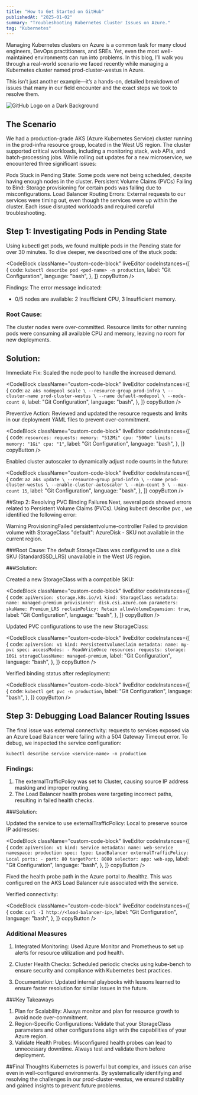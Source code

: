 ---
title: "How to Get Started on GitHub"
publishedAt: "2025-01-02"
summary: "Troubleshooting Kubernetes Cluster Issues on Azure."
tag: "Kubernetes"
---

Managing Kubernetes clusters on Azure is a common task for many cloud engineers, DevOps practitioners, and SREs. Yet, even the most well-maintained environments can run into problems. In this blog, I’ll walk you through a real-world scenario we faced recently while managing a Kubernetes cluster named prod-cluster-westus in Azure.

This isn’t just another example—it’s a hands-on, detailed breakdown of issues that many in our field encounter and the exact steps we took to resolve them.

![GitHub Logo on a Dark Background](/images/kubernetes.png)

## The Scenario
We had a production-grade AKS (Azure Kubernetes Service) cluster running in the prod-infra resource group, located in the West US region. The cluster supported critical workloads, including a monitoring stack, web APIs, and batch-processing jobs. While rolling out updates for a new microservice, we encountered three significant issues:

Pods Stuck in Pending State: Some pods were not being scheduled, despite having enough nodes in the cluster.
Persistent Volume Claims (PVCs) Failing to Bind: Storage provisioning for certain pods was failing due to misconfigurations.
Load Balancer Routing Errors: External requests to our services were timing out, even though the services were up within the cluster.
Each issue disrupted workloads and required careful troubleshooting.

## Step 1: Investigating Pods in Pending State
Using kubectl get pods, we found multiple pods in the Pending state for over 30 minutes. To dive deeper, we described one of the stuck pods:

<CodeBlock
    className="custom-code-block"
    liveEditor
    codeInstances={[
        {
            code: `kubectl describe pod <pod-name> -n production`,
            label: "Git Configuration",
            language: "bash",
        },
    ]}
    copyButton
/>


Findings:
The error message indicated:

- 0/5 nodes are available: 2 Insufficient CPU, 3 Insufficient memory.

### Root Cause:
The cluster nodes were over-committed. Resource limits for other running pods were consuming all available CPU and memory, leaving no room for new deployments.

## Solution:

Immediate Fix: Scaled the node pool to handle the increased demand.

<CodeBlock
    className="custom-code-block"
    liveEditor
    codeInstances={[
        {
            code: `az aks nodepool scale \
  --resource-group prod-infra \
  --cluster-name prod-cluster-westus \
  --name default-nodepool \
  --node-count 8`,
            label: "Git Configuration",
            language: "bash",
        },
    ]}
    copyButton
/>

Preventive Action: Reviewed and updated the resource requests and limits in our deployment YAML files to prevent over-commitment.

<CodeBlock
    className="custom-code-block"
    liveEditor
    codeInstances={[
        {
            code: `resources:
  requests:
    memory: "512Mi"
    cpu: "500m"
  limits:
    memory: "1Gi"
    cpu: "1"`,
            label: "Git Configuration",
            language: "bash",
        },
    ]}
    copyButton
/>

Enabled cluster autoscaler to dynamically adjust node counts in the future:

<CodeBlock
    className="custom-code-block"
    liveEditor
    codeInstances={[
        {
            code: `az aks update \
  --resource-group prod-infra \
  --name prod-cluster-westus \
  --enable-cluster-autoscaler \
  --min-count 5 \
  --max-count 15`,
            label: "Git Configuration",
            language: "bash",
        },
    ]}
    copyButton
/>


##Step 2: Resolving PVC Binding Failures
Next, several pods showed errors related to Persistent Volume Claims (PVCs). Using kubectl describe pvc <pvc-name>, we identified the following error:

Warning  ProvisioningFailed  persistentvolume-controller  Failed to provision volume with StorageClass "default": AzureDisk - SKU not available in the current region.

###Root Cause:
The default StorageClass was configured to use a disk SKU (StandardSSD_LRS) unavailable in the West US region.

###Solution:

Created a new StorageClass with a compatible SKU:

<CodeBlock
    className="custom-code-block"
    liveEditor
    codeInstances={[
        {
            code: `apiVersion: storage.k8s.io/v1
kind: StorageClass
metadata:
  name: managed-premium
provisioner: disk.csi.azure.com
parameters:
  skuName: Premium_LRS
reclaimPolicy: Retain
allowVolumeExpansion: true`,
            label: "Git Configuration",
            language: "bash",
        },
    ]}
    copyButton
/>

Updated PVC configurations to use the new StorageClass:

<CodeBlock
    className="custom-code-block"
    liveEditor
    codeInstances={[
        {
            code: `apiVersion: v1
kind: PersistentVolumeClaim
metadata:
  name: my-pvc
spec:
  accessModes:
    - ReadWriteOnce
  resources:
    requests:
      storage: 10Gi
  storageClassName: managed-premium`,
            label: "Git Configuration",
            language: "bash",
        },
    ]}
    copyButton
/>

Verified binding status after redeployment:

<CodeBlock
    className="custom-code-block"
    liveEditor
    codeInstances={[
        {
            code: `kubectl get pvc -n production`,
            label: "Git Configuration",
            language: "bash",
        },
    ]}
    copyButton
/>

## Step 3: Debugging Load Balancer Routing Issues
The final issue was external connectivity: requests to services exposed via an Azure Load Balancer were failing with a 504 Gateway Timeout error. To debug, we inspected the service configuration:

`kubectl describe service <service-name> -n production`   

### Findings:
1. The externalTrafficPolicy was set to Cluster, causing source IP address masking and improper routing.
2. The Load Balancer health probes were targeting incorrect paths, resulting in failed health checks.

###Solution:

Updated the service to use externalTrafficPolicy: Local to preserve source IP addresses:

<CodeBlock
    className="custom-code-block"
    liveEditor
    codeInstances={[
        {
            code: `apiVersion: v1
kind: Service
metadata:
  name: web-service
  namespace: production
spec:
  type: LoadBalancer
  externalTrafficPolicy: Local
  ports:
    - port: 80
      targetPort: 8080
  selector:
    app: web-app`,
            label: "Git Configuration",
            language: "bash",
        },
    ]}
    copyButton
/>

Fixed the health probe path in the Azure portal to /healthz. This was configured on the AKS Load Balancer rule associated with the service.

Verified connectivity:

<CodeBlock
    className="custom-code-block"
    liveEditor
    codeInstances={[
        {
            code: `curl -I http://<load-balancer-ip>`,
            label: "Git Configuration",
            language: "bash",
        },
    ]}
    copyButton
/>

### Additional Measures
1. Integrated Monitoring:
Used Azure Monitor and Prometheus to set up alerts for resource utilization and pod health.

2. Cluster Health Checks:
Scheduled periodic checks using kube-bench to ensure security and compliance with Kubernetes best practices.

3. Documentation:
Updated internal playbooks with lessons learned to ensure faster resolution for similar issues in the future.

###Key Takeaways
1. Plan for Scalability: Always monitor and plan for resource growth to avoid node over-commitment.
2. Region-Specific Configurations: Validate that your StorageClass parameters and other configurations align with the capabilities of your Azure region.
3. Validate Health Probes: Misconfigured health probes can lead to unnecessary downtime. Always test and validate them before deployment.


##Final Thoughts
Kubernetes is powerful but complex, and issues can arise even in well-configured environments. By systematically identifying and resolving the challenges in our prod-cluster-westus, we ensured stability and gained insights to prevent future problems.